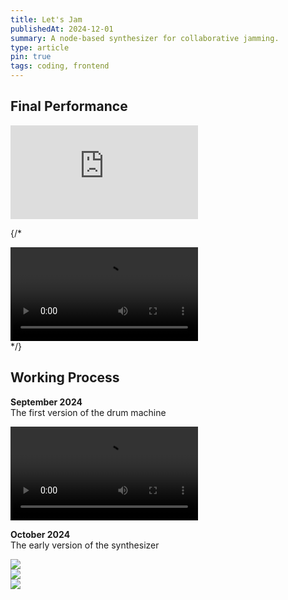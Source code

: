 ```yaml
---
title: Let's Jam
publishedAt: 2024-12-01
summary: A node-based synthesizer for collaborative jamming.
type: article
pin: true
tags: coding, frontend
---
```


## Final Performance

<div style={{ padding: "56.25% 0 0 0", position: "relative",marginBottom: "16px" }}>
  <iframe
    src="https://player.vimeo.com/video/1041817773?title=0&byline=0&portrait=0&badge=0&autopause=0&player_id=0&app_id=58479"
    frameBorder="0"
    allow="autoplay; fullscreen; picture-in-picture; clipboard-write"
    style={{
      position: "absolute",
      top: 0,
      left: 0,
      width: "100%",
      height: "100%",
    }}
    title="NIME Final Performance"
  ></iframe>
</div>

{/* <div className="flex justify-center mb-4">
  <video 
    src="/posts/lets-jam/final_performance2.mov#t=0.001" 
    controls 
    preload="metadata" 
    height={400}
    width={400}
  />
</div> */}

## Working Process

**September 2024**  
The first version of the drum machine

<div className="flex justify-center mb-4 shadow-lg">
  <video 
    src="/posts/lets-jam/drum_machine_2024-09-25.mov#t=0.001" 
    controls 
    preload="metadata" 
    height={800} 
  />
</div>

**October 2024**   
The early version of the synthesizer

<div className="flex justify-center mb-4 shadow-lg">
    <Image 
        src="/posts/lets-jam/early_version.png" 
        height={800} 
        width={800} 
    />
</div>

<div className="flex justify-center mb-4 shadow-lg">
    <Image 
        src="/posts/lets-jam/early_version3.png" 
        height={800} 
        width={800} 
    />
</div>

<div className="flex justify-center mb-4 shadow-lg">
    <Image 
        src="/posts/lets-jam/early_version4.png" 
        height={800} 
        width={800} 
    />
</div>